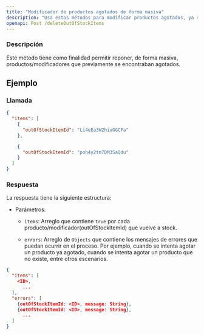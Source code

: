 ```yaml
---
title: "Modificador de productos agotados de forma masiva"
description: "Usa estos métodos para modificar productos agotados, ya sea de forma individual o en lotes."
openapi: Post /deleteOutOfStockItems
---
```


### Descripción

Este método tiene como finalidad permitir reponer, de forma masiva, productos/modificadores que previamente se encontraban agotados.

## Ejemplo

### Llamada

```json
{
  "items": [
    {
      "outOfStockItemId": "Li4eEa3W2hiuGGCFa"
    },

    {
      "outOfStockItemId": "poh4y2tm7DM3SaQdu"
    }
  ]
}
```

### Respuesta

La respuesta tiene la siguiente estructura:

- Parámetros:
    - `items`: Arreglo que contiene `true` por cada producto/modificador(outOfStockItemId) que vuelve a stock.

    - `errors`: Arreglo de `Objects` que contiene los mensajes de errores que puedan ocurrir en el proceso. Por ejemplo, cuando se intenta agotar un producto ya agotado, cuando se intenta agotar un producto que no existe, entre otros escenarios.

```json
{
  "items": [
    <ID>,
      ...
  ],
  "errors": [
    {outOfStockItemId: <ID>, message: String},
    {outOfStockItemId: <ID>, message: String},
      ...
  ]
}
```